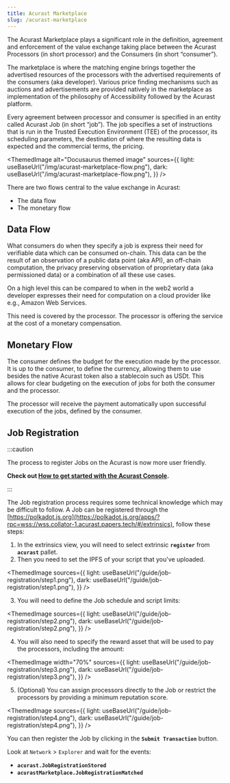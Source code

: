 ```yaml
---
title: Acurast Marketplace
slug: /acurast-marketplace
---
```



The Acurast Marketplace plays a significant role in the definition, agreement and enforcement of the value exchange taking place between the Acurast Processors (in short processor) and the Consumers (in short “consumer”).

The marketplace is where the matching engine brings together the advertised resources of the processors with the advertised requirements of the consumers (aka developer). Various price finding mechanisms such as auctions and advertisements are provided natively in the marketplace as implementation of the philosophy of Accessibility followed by the Acurast platform.

Every agreement between processor and consumer is specified in an entity called Acurast Job (in short “job”). The job specifies a set of instructions that is run in the Trusted Execution Environment (TEE) of the processor, its scheduling parameters, the destination of where the resulting data is expected and the commercial terms, the pricing.

<ThemedImage
  alt="Docusaurus themed image"
  sources={{
    light: useBaseUrl("/img/acurast-marketplace-flow.png"),
    dark: useBaseUrl("/img/acurast-marketplace-flow.png"),
  }}
/>

<div class="padding-vert--md"></div>

There are two flows central to the value exchange in Acurast:

- The data flow
- The monetary flow

## Data Flow

What consumers do when they specify a job is express their need for verifiable data which can be consumed on-chain. This data can be the result of an observation of a public data point (aka API), an off-chain computation, the privacy preserving observation of proprietary data (aka permissioned data) or a combination of all these use cases.

On a high level this can be compared to when in the web2 world a developer expresses their need for computation on a cloud provider like e.g., Amazon Web Services.

This need is covered by the processor. The processor is offering the service at the cost of a monetary compensation.

## Monetary Flow

The consumer defines the budget for the execution made by the processor. It is up to the consumer, to define the currency, allowing them to use besides the native Acurast token also a stablecoin such as USDt. This allows for clear budgeting on the execution of jobs for both the consumer and the processor.

The processor will receive the payment automatically upon successful execution of the jobs, defined by the consumer.

## Job Registration

:::caution

The process to register Jobs on the Acurast is now more user friendly.

**Check out [How to get started with the Acurast Console](/developers/introduction#get-started).**

:::

<div class="padding-vert--md"></div>

The Job registration process requires some technical knowledge which may be difficult to follow. A Job can be registered through the [https://polkadot.js.org](https://polkadot.js.org/apps/?rpc=wss://wss.collator-1.acurast.papers.tech/#/extrinsics), follow these steps:

1. In the extrinsics view, you will need to select extrinsic **`register`** from **`acurast`** pallet.
2. Then you need to set the IPFS of your script that you've uploaded.

<ThemedImage
  sources={{
    light: useBaseUrl("/guide/job-registration/step1.png"),
    dark: useBaseUrl("/guide/job-registration/step1.png"),
  }}
/>

<div class="padding-vert--md"></div>

3. You will need to define the Job schedule and script limits:

<ThemedImage
  sources={{
    light: useBaseUrl("/guide/job-registration/step2.png"),
    dark: useBaseUrl("/guide/job-registration/step2.png"),
  }}
/>
<div class="padding-vert--md"></div>

4. You will also need to specify the reward asset that will be used to pay the processors, including the amount:

<ThemedImage
  width="70%"
  sources={{
    light: useBaseUrl("/guide/job-registration/step3.png"),
    dark: useBaseUrl("/guide/job-registration/step3.png"),
  }}
/>

<div class="padding-vert--md"></div>

5. (Optional) You can assign processors directly to the Job or restrict the processors by providing a minimum reputation score.

<ThemedImage
  sources={{
    light: useBaseUrl("/guide/job-registration/step4.png"),
    dark: useBaseUrl("/guide/job-registration/step4.png"),
  }}
/>

<div class="padding-vert--md"></div>

You can then register the Job by clicking in the **`Submit Transaction`** button.

Look at `Network` > `Explorer` and wait for the events:

- **`acurast.JobRegistrationStored`**
- **`acurastMarketplace.JobRegistrationMatched`**
